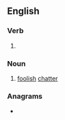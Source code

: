 ==English==

===Verb===
{{head|en|verb form}}

# {{present participle of|prate|lang=en|nocat=1}}

===Noun===
{{en-noun}}

# [[foolish]] [[chatter]]

===Anagrams===
* {{anagrams|en|a=aginprt|parting|rapting|tarping|traping|tripang}}